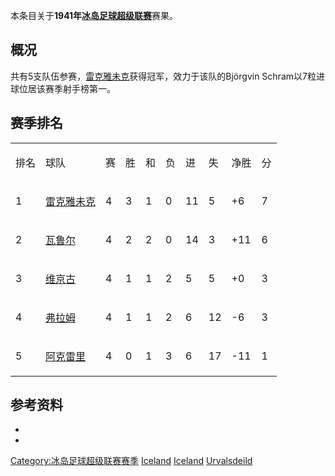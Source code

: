 本条目关于'''1941年[[冰岛足球超级联赛|冰岛足球超级联赛]]'''赛果。

==概况==
共有5支队伍参赛，[[雷克雅未克足球俱乐部|雷克雅未克]]获得冠军，效力于该队的Björgvin Schram以7粒进球位居该赛季射手榜第一。

==赛季排名==
{| class="wikitable" style="text-align: center;"
|排名||球队||赛||胜||和||负||进||失||净胜||分
|-
|1||[[雷克雅未克足球俱乐部|雷克雅未克]]||4||3||1||0||11||5||+6||7
|-
|2||[[瓦鲁尔足球俱乐部|瓦鲁尔]]||4||2||2||0||14||3||+11||6
|-
|3||[[维京古雷克雅维克足球会|维京古]]||4||1||1||2||5||5||+0||3
|-
|4||[[弗拉姆足球俱乐部|弗拉姆]]||4||1||1||2||6||12||-6||3
|-
|5||[[阿克雷里竞技俱乐部|阿克雷里]]||4||0||1||3||6||17||-11||1
|}

==参考资料==
* {{cite web |title=Iceland Final League Tables 1912-1998 |url=http://www.rsssf.com/tablesi/ijshist.html |publisher=[[RSSSF|RSSSF]] |accessdate=2018-06-18 |archive-date=2019-12-25 |archive-url=https://web.archive.org/web/20191225230011/http://rsssf.com/tablesi/ijshist.html |dead-url=no }}
* {{cite web |title=Iceland - Topscorers |url=http://www.rsssf.com/tablesi/ijstops.html |website=www.rsssf.com |publisher=[[RSSSF|RSSSF]] |accessdate=2018-06-18 |archive-date=2019-04-07 |archive-url=https://web.archive.org/web/20190407162501/http://www.rsssf.com/tablesi/ijstops.html |dead-url=no }}

{{冰岛足球超级联赛赛季}}
{{1940–41 in European football (UEFA)}}
{{1941–42 in European football (UEFA)}}


[[Category:冰岛足球超级联赛赛季|Category:冰岛足球超级联赛赛季]]
[[Category:1940年至1941年本土足球联赛|Iceland]] 
[[Category:1941年至1942年本土足球联赛|Iceland]] 
[[Category:1941年冰岛|Urvalsdeild]]